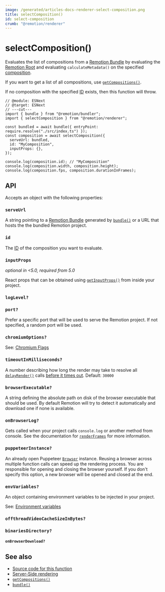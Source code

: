 ```yaml
---
image: /generated/articles-docs-renderer-select-composition.png
title: selectComposition()
id: select-composition
crumb: "@remotion/renderer"
---
```


# selectComposition()<AvailableFrom v="4.0.0"/>

Evaluates the list of compositions from a [Remotion Bundle](/docs/terminology/bundle) by evaluating the [Remotion Root](/docs/terminology/remotion-root) and evaluating `calculateMetadata()` on the specified [composition](/docs/terminology/composition).

If you want to get a list of all compositions, use [`getCompositions()`](/docs/renderer/get-compositions).

If no composition with the specified [ID](/docs/terminology/composition#composition-id) exists, then this function will throw.

```tsx twoslash title="Example"
// @module: ESNext
// @target: ESNext
// ---cut---
import { bundle } from "@remotion/bundler";
import { selectComposition } from "@remotion/renderer";

const bundled = await bundle({ entryPoint: require.resolve("./src/index.ts") });
const composition = await selectComposition({
  serveUrl: bundled,
  id: "MyComposition",
  inputProps: {},
});

console.log(composition.id); // "MyComposition"
console.log(composition.width, composition.height);
console.log(composition.fps, composition.durationInFrames);
```

## API

Accepts an object with the following properties:

### `serveUrl`

A string pointing to a [Remotion Bundle](/docs/terminology/bundle) generated by [`bundle()`](/docs/bundle) or a URL that hosts the the bundled Remotion project.

### `id`

The [ID](/docs/terminology/composition#composition-id) of the composition you want to evaluate.

### `inputProps`

_optional in &lt;5.0, required from 5.0_

React props that can be obtained using [`getInputProps()`](/docs/get-input-props) from inside your project.

### `logLevel?`

<Options id="log" />

### `port?`

Prefer a specific port that will be used to serve the Remotion project. If not specified, a random port will be used.

### `chromiumOptions?`

See: [Chromium Flags](/docs/chromium-flags)

### `timeoutInMilliseconds?`

A number describing how long the render may take to resolve all [`delayRender()`](/docs/delay-render) calls [before it times out](/docs/timeout). Default: `30000`

### `browserExecutable?`

A string defining the absolute path on disk of the browser executable that should be used. By default Remotion will try to detect it automatically and download one if none is available.

### `onBrowserLog?`

Gets called when your project calls `console.log` or another method from console. See the documentation for [`renderFrames`](/docs/renderer/render-frames#onbrowserlog) for more information.

### `puppeteerInstance?`

An already open Puppeteer [`Browser`](/docs/renderer/open-browser) instance. Reusing a browser across multiple function calls can speed up the rendering process. You are responsible for opening and closing the browser yourself. If you don't specify this option, a new browser will be opened and closed at the end.

### `envVariables?`

An object containing environment variables to be injected in your project.

See: [Environment variables](/docs/env-variables/)

### `offthreadVideoCacheSizeInBytes?`<AvailableFrom v="4.0.23"/>

<Options id="offthreadvideo-cache-size-in-bytes" />

### `binariesDirectory?`<AvailableFrom v="4.0.120" />

<Options id="binaries-directory" />

#### `onBrowserDownload?`<AvailableFrom v="4.0.137" />

<Options id="on-browser-download" />

## See also

- [Source code for this function](https://github.com/remotion-dev/remotion/blob/main/packages/renderer/src/select-composition.ts)
- [Server-Side rendering](/docs/ssr)
- [`getCompositions()`](/docs/renderer/get-compositions)
- [`bundle()`](/docs/bundle)
